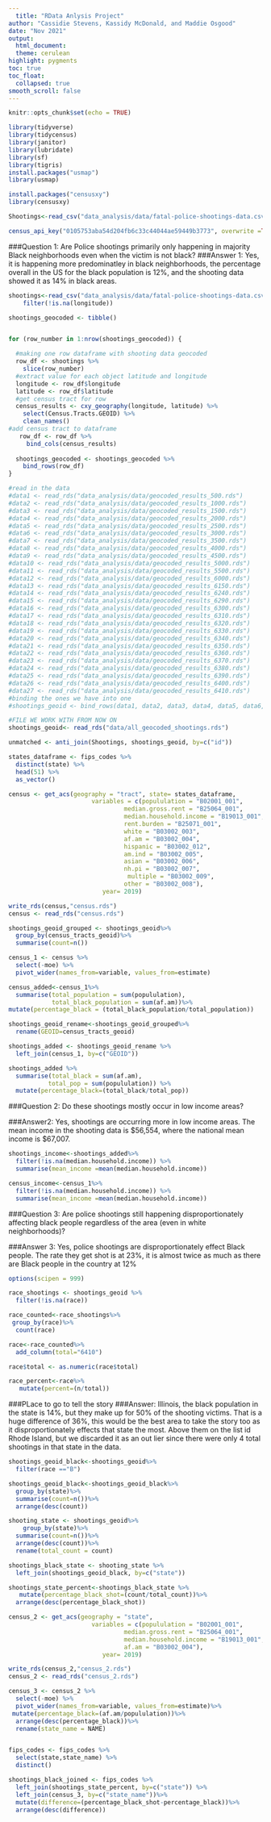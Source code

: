 ```yaml
---
  title: "RData Anlysis Project"
author: "Cassidie Stevens, Kassidy McDonald, and Maddie Osgood"
date: "Nov 2021"
output:
  html_document:
  theme: cerulean
highlight: pygments
toc: true
toc_float:
  collapsed: true
smooth_scroll: false
---
```

```r
knitr::opts_chunk$set(echo = TRUE)
```

```r
library(tidyverse)
library(tidycensus)
library(janitor)
library(lubridate)
library(sf)
library(tigris)
install.packages("usmap")
library(usmap)

```

```r
install.packages("censusxy")
library(censusxy)
```

```r
Shootings<-read_csv("data_analysis/data/fatal-police-shootings-data.csv")

census_api_key("0105753aba54d204fb6c33c44044ae59449b3773", overwrite =TRUE)
```
###Question 1:
Are Police shootings primarily only happening in majority Black neighborhoods even when the victim is not black?
###Answer 1:
Yes, it is happening more predominatley in black neighborhoods, the percentage overall in the US for the black population is 12%, and the shooting data showed it as 14% in black areas.
```r
shootings<-read_csv("data_analysis/data/fatal-police-shootings-data.csv")%>%
    filter(!is.na(longitude)) 

shootings_geocoded <- tibble()


for (row_number in 1:nrow(shootings_geocoded)) {

  #making one row dataframe with shooting data geocoded
  row_df <- shootings %>%
    slice(row_number)
  #extract value for each object latitude and longitude
  longitude <- row_df$longitude
  latitude <- row_df$latitude
  #get census tract for row
  census_results <- cxy_geography(longitude, latitude) %>%
    select(Census.Tracts.GEOID) %>%
    clean_names()
#add census tract to dataframe 
   row_df <- row_df %>%
     bind_cols(census_results) 
   
  shootings_geocoded <- shootings_geocoded %>%
    bind_rows(row_df) 
}
```
```r
#read in the data
#data1 <- read_rds("data_analysis/data/geocoded_results_500.rds")
#data2 <- read_rds("data_analysis/data/geocoded_results_1000.rds")
#data3 <- read_rds("data_analysis/data/geocoded_results_1500.rds")
#data4 <- read_rds("data_analysis/data/geocoded_results_2000.rds")
#data5 <- read_rds("data_analysis/data/geocoded_results_2500.rds")
#data6 <- read_rds("data_analysis/data/geocoded_results_3000.rds")
#data7 <- read_rds("data_analysis/data/geocoded_results_3500.rds")
#data8 <- read_rds("data_analysis/data/geocoded_results_4000.rds")
#data9 <- read_rds("data_analysis/data/geocoded_results_4500.rds")
#data10 <- read_rds("data_analysis/data/geocoded_results_5000.rds")
#data11 <- read_rds("data_analysis/data/geocoded_results_5500.rds")
#data12 <- read_rds("data_analysis/data/geocoded_results_6000.rds")
#data13 <- read_rds("data_analysis/data/geocoded_results_6150.rds")
#data14 <- read_rds("data_analysis/data/geocoded_results_6240.rds")
#data15 <- read_rds("data_analysis/data/geocoded_results_6290.rds")
#data16 <- read_rds("data_analysis/data/geocoded_results_6300.rds")
#data17 <- read_rds("data_analysis/data/geocoded_results_6310.rds")
#data18 <- read_rds("data_analysis/data/geocoded_results_6320.rds")
#data19 <- read_rds("data_analysis/data/geocoded_results_6330.rds")
#data20 <- read_rds("data_analysis/data/geocoded_results_6340.rds")
#data21 <- read_rds("data_analysis/data/geocoded_results_6350.rds")
#data22 <- read_rds("data_analysis/data/geocoded_results_6360.rds")
#data23 <- read_rds("data_analysis/data/geocoded_results_6370.rds")
#data24 <- read_rds("data_analysis/data/geocoded_results_6380.rds")
#data25 <- read_rds("data_analysis/data/geocoded_results_6390.rds")
#data26 <- read_rds("data_analysis/data/geocoded_results_6400.rds")
#data27 <- read_rds("data_analysis/data/geocoded_results_6410.rds")
#binding the ones we have into one
#shootings_geoid <- bind_rows(data1, data2, data3, data4, data5, data6, data7, data8, data9, data10, data11, data12, data13,data14, data15,data16, data17, data18, data19, data20, data21, data22, data23, data24, data25, data26, data27,.id = NULL)

#FILE WE WORK WITH FROM NOW ON
shootings_geoid<- read_rds("data/all_geocoded_shootings.rds")

unmatched <- anti_join(Shootings, shootings_geoid, by=c("id"))

states_dataframe <- fips_codes %>%
  distinct(state) %>%
  head(51) %>%
  as_vector()

census <- get_acs(geography = "tract", state= states_dataframe, 
                       variables = c(popululation = "B02001_001",
                                median.gross.rent = "B25064_001",
                                median.household.income = "B19013_001",
                                rent.burden = "B25071_001",
                                white = "B03002_003", 
                                af.am = "B03002_004",
                                hispanic = "B03002_012",
                                am.ind = "B03002_005",
                                asian = "B03002_006",
                                nh.pi = "B03002_007",
                                 multiple = "B03002_009",
                                other = "B03002_008"),
                          year= 2019)

write_rds(census,"census.rds")
census <- read_rds("census.rds")

shootings_geoid_grouped <- shootings_geoid%>%
  group_by(census_tracts_geoid)%>%
  summarise(count=n())

census_1 <- census %>%
  select(-moe) %>%
  pivot_wider(names_from=variable, values_from=estimate)

census_added<-census_1%>%
  summarise(total_population = sum(popululation),
            total_black_population = sum(af.am))%>%
mutate(percentage_black = (total_black_population/total_population))

shootings_geoid_rename<-shootings_geoid_grouped%>%
  rename(GEOID=census_tracts_geoid)

shootings_added <- shootings_geoid_rename %>%
  left_join(census_1, by=c("GEOID")) 

shootings_added %>%
  summarise(total_black = sum(af.am),
           total_pop = sum(popululation)) %>%
  mutate(percentage_black=(total_black/total_pop))

```
###Question 2:
Do these shootings mostly occur in low income areas?

###Answer2:
Yes, shootings are occurring more in low income areas. The mean income in the shooting data is $56,554, where the national mean income is $67,007.
```r
shootings_income<-shootings_added%>%
  filter(!is.na(median.household.income)) %>%
  summarise(mean_income =mean(median.household.income))

census_income<-census_1%>%
  filter(!is.na(median.household.income)) %>%
  summarise(mean_income =mean(median.household.income))


```

###Question 3:
Are police shootings still happening disproportionately affecting black people regardless of the area (even in white neighborhoods)?

###Answer 3:
Yes, police shootings are disproportionately effect Black people. The rate they get shot is at 23%, it is almost twice as much as there are Black people in the country at 12%

```r
options(scipen = 999)

race_shootings <- shootings_geoid %>%
  filter(!is.na(race))

race_counted<-race_shootings%>%
 group_by(race)%>%
  count(race)

race<-race_counted%>%
  add_column(total="6410")

race$total <- as.numeric(race$total)

race_percent<-race%>%
   mutate(percent=(n/total))
```

###PLace to go to tell the story
###Answer:
Illinois, the black population in the state is 14%, but they make up for 50% of the shooting victims. That is a huge difference of 36%, this would be the best area to take the story too as it disproportionately effects that state the most. Above them on the list id Rhode Island, but we discarded it as an out lier since there were only 4 total shootings in that state in the data.
```r
shootings_geoid_black<-shootings_geoid%>%
  filter(race =="B")

shootings_geoid_black<-shootings_geoid_black%>%
  group_by(state)%>%
  summarise(count=n())%>%
  arrange(desc(count))

shooting_state <- shootings_geoid%>%
    group_by(state)%>%
  summarise(count=n())%>%
  arrange(desc(count))%>%
  rename(total_count = count)

shootings_black_state <- shooting_state %>%
  left_join(shootings_geoid_black, by=c("state")) 

shootings_state_percent<-shootings_black_state %>%
   mutate(percentage_black_shot=(count/total_count))%>%
  arrange(desc(percentage_black_shot))

census_2 <- get_acs(geography = "state",
                       variables = c(popululation = "B02001_001",
                                median.gross.rent = "B25064_001",
                                median.household.income = "B19013_001",
                                af.am = "B03002_004"),
                          year= 2019)

write_rds(census_2,"census_2.rds")
census_2 <- read_rds("census_2.rds")

census_3 <- census_2 %>%
  select(-moe) %>%
  pivot_wider(names_from=variable, values_from=estimate)%>%
 mutate(percentage_black=(af.am/popululation))%>%
  arrange(desc(percentage_black))%>%
  rename(state_name = NAME)


fips_codes <- fips_codes %>%
  select(state,state_name) %>%
  distinct()

shootings_black_joined <- fips_codes %>%
  left_join(shootings_state_percent, by=c("state")) %>%
  left_join(census_3, by=c("state_name"))%>%
  mutate(difference=(percentage_black_shot-percentage_black))%>%
  arrange(desc(difference))
```


